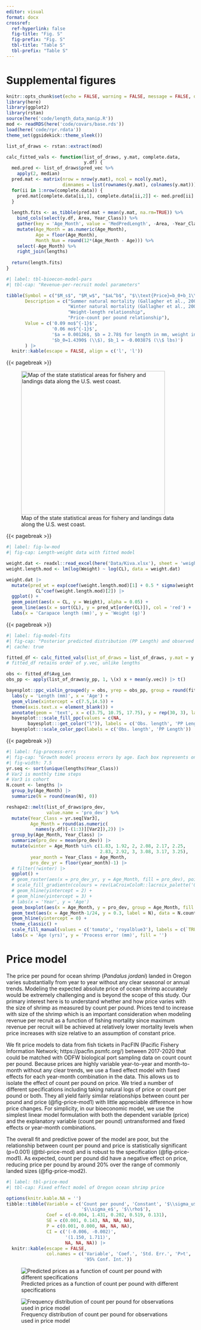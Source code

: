 ```yaml
---
editor: visual
format: docx
crossref:
  ref-hyperlink: false
  fig-title: "Fig. S"
  fig-prefix: "Fig. S"
  tbl-title: "Table S"
  tbl-prefix: "Table S"
---
```


# Supplemental figures

```r
knitr::opts_chunk$set(echo = FALSE, warning = FALSE, message = FALSE, dpi = 500)
library(here)
library(ggplot2)
library(rstan)
source(here('code/length_data_manip.R'))
mod <- readRDS(here('code/covars/base.rds'))
load(here('code/rpr.rdata'))
theme_set(ggsidekick::theme_sleek())

list_of_draws <- rstan::extract(mod)

calc_fitted_vals <- function(list_of_draws, y.mat, complete.data, 
                             y.df) {
  med.pred <- list_of_draws$pred_vec %>%
    apply(2, median)
  pred.mat <- matrix(nrow = nrow(y.mat), ncol = ncol(y.mat), 
                     dimnames = list(rownames(y.mat), colnames(y.mat)))
  for(ii in 1:nrow(complete.data)) {
    pred.mat[complete.data[ii,1], complete.data[ii,2]] <- med.pred[ii] 
  }
  
  length.fits <- as_tibble(pred.mat + mean(y.mat, na.rm=TRUE)) %>%
    bind_cols(select(y.df, Area, Year_Class)) %>%
    gather(key = 'Age_Month', value = 'MedPredLength', -Area, -Year_Class) %>%
    mutate(Age_Month = as.numeric(Age_Month),
           Age = floor(Age_Month),
           Month_Num = round(12*(Age_Month - Age))) %>% 
    select(-Age_Month) %>%
    right_join(lengths)
  
  return(length.fits)
}
```

```r
#| label: tbl-bioecon-model-pars
#| tbl-cap: "Revenue-per-recruit model parameters"

tibble(Symbol = c("$M_s$", "$M_w$", "$aL^b$", "$\\text{Price}=b_0+b_1\\text{CPP}$"),
       Description = c("Summer natural mortality (Gallagher et al., 2004)",
                       "Winter natural mortality (Gallagher et al., 2004)",
                       "Weight-length relationship",
                       "Price-count per pound relationship"),
       Value = c('0.09 mo$^{-1}$',
                 '0.06 mo$^{-1}$',
                 '$a = 0.00126$, $b = 2.78$ for length in mm, weight in g',
                 '$b_0=1.4390$ (\\$), $b_1 = -0.00387$ (\\$ lbs)')
       ) |>
  knitr::kable(escape = FALSE, align = c('l', 'l'))
```

{{< pagebreak >}}

![Map of the state statistical areas for fishery and landings data along the U.S. west coast.](../figures/shrimp_areas.png){#fig-map width="4in"}

{{< pagebreak >}}

```r
#| label: fig-lw-mod
#| fig-cap: Length-weight data with fitted model

weight.dat <- readxl::read_excel(here('Data/Kiva.xlsx'), sheet = 'weights')
weight.length.mod <- lm(log(Weight) ~ log(CL), data = weight.dat)

weight.dat |>
  mutate(pred_wt = exp(coef(weight.length.mod)[1] + 0.5 * sigma(weight.length.mod)^2) * 
           CL^coef(weight.length.mod)[2]) |>
  ggplot() +
  geom_point(aes(x = CL, y = Weight), alpha = 0.05) +
  geom_line(aes(x = sort(CL), y = pred_wt[order(CL)]), col = 'red') +
  labs(x = 'Carapace length (mm)', y = 'Weight (g)')
```

{{< pagebreak >}}

```r
#| label: fig-model-fits
#| fig-cap: "Posterior predicted distribution (PP Length) and observed data for the base model. Each tick on the x-axis is one month; solid vertical lines separate years. Data replicates are across state areas and years."
#| cache: true

fitted_df <- calc_fitted_vals(list_of_draws = list_of_draws, y.mat = y.mat, complete.data = complete.data, y.df = y.df)
# fitted_df retains order of y.vec, unlike lengths

obs <- fitted_df$Avg_Len
obs_pp <- apply(list_of_draws$y_pp, 1, \(x) x + mean(y.vec)) |> t()

bayesplot::ppc_violin_grouped(y = obs, yrep = obs_pp, group = round(fitted_df$Age_Month, 2), y_draw = 'points', y_alpha = 0.25) +
  labs(y = 'Length (mm)', x = 'Age') +
  geom_vline(xintercept = c(7.5,14.5)) +
  theme(axis.text.x = element_blank()) +
  annotate(geom = 'text', x = c(3.75, 10.75, 17.75), y = rep(30, 3), label = paste('Age', 1:3), hjust = 'center') +
  bayesplot:::scale_fill_ppc(values = c(NA, 
        bayesplot:::get_color("l")), labels = c('Obs. length', 'PP Length')) +
  bayesplot:::scale_color_ppc(labels = c('Obs. length', 'PP Length'))
```

{{< pagebreak >}}

```r
#| label: fig-process-errs
#| fig-cap: "Growth model process errors by age. Each box represents one month. Numbers are the average numbers of shrimp measured each month per state area per year. They are offset from the process errors to emphasize that each process error relies on measurements during two consecutive months. Adjacent wintertime distributions look identical because no data are collected during those months (i.e., blank spaces indicate sample sizes of zero). Individual points are process errors outliers falling beyond 1.5 times the interquartile range of process errors for that month"
#| fig-width: 7.5
yr.seq <- sort(unique(lengths$Year_Class))
# Var2 is monthly time steps
# Var3 is cohort
N.count <- lengths |>
  group_by(Age_Month) |>
  summarize(N = round(mean(N), 0))

reshape2::melt(list_of_draws$pro_dev,
               value.name = 'pro_dev') %>%
  mutate(Year_Class = yr.seq[Var3],
         Age_Month = round(as.numeric(
           names(y.df)[-(1:3)][Var2]),2)) |>
  group_by(Age_Month, Year_Class) |>
  summarize(pro_dev = mean(pro_dev)) |>
  mutate(winter = Age_Month %in% c(1.83, 1.92, 2, 2.08, 2.17, 2.25,
                                   2.83, 2.92, 3, 3.08, 3.17, 3.25),
         year_month = Year_Class + Age_Month,
         pro_dev_yr = floor(year_month)-1) |>
  # filter(!winter) |>
  ggplot() +
  # geom_raster(aes(x = pro_dev_yr, y = Age_Month, fill = pro_dev), pointsize = 3) +
  # scale_fill_gradientn(colours = rev(LaCroixColoR::lacroix_palette('Orange', 10))) +
  # geom_hline(yintercept = 2) +
  # geom_hline(yintercept = 3) +
  # labs(x = 'Year', y = 'Age')
  geom_boxplot(aes(x = Age_Month, y = pro_dev, group = Age_Month, fill = winter)) +
  geom_text(aes(x = Age_Month-1/24, y = 0.3, label = N), data = N.count, size = 2) +
  geom_hline(yintercept = 0) +
  theme_classic() +
  scale_fill_manual(values = c('tomato', 'royalblue3'), labels = c(`TRUE` = 'Winter', `FALSE` = 'Summer')) +
  labs(x = 'Age (yrs)', y = 'Process error (mm)', fill = '')

```

# Price model

The price per pound for ocean shrimp (*Pandalus jordani*) landed in Oregon varies substantially from year to year without any clear seasonal or annual trends. Modeling the expected absolute price of ocean shrimp accurately would be extremely challenging and is beyond the scope of this study. Our primary interest here is to understand whether and how price varies with the size of shrimp as measured by count per pound. Prices tend to increase with size of the shrimp which is an important consideration when modeling revenue per recruit as a function of fishing mortality since maximum revenue per recruit will be achieved at relatively lower mortality levels when price increases with size relative to an assumption of constant price.

We fit price models to data from fish tickets in PacFIN (Pacific Fishery Information Network; https://pacfin.psmfc.org/) between 2017-2020 that could be matched with ODFW biological port sampling data on count count per pound. Because prices are highly variable year-to-year and month-to-month without any clear trends, we use a fixed effect model with fixed effects for each year-month combination in the data. This allows us to isolate the effect of count per pound on price. We tried a number of different specifications including taking natural logs of price or count per pound or both. They all yield fairly similar relationships between count per pound and price (@fig-price-mod1) with little appreciable difference in how price changes. For simplicity, in our bioeconomic model, we use the simplest linear model formulation with both the dependent variable (price) and the explanatory variable (count per pound) untransformed and fixed effects or year-month combinations.

The overall fit and predictive power of the model are poor, but the relationship between count per pound and price is statistically significant (p=0.001) (@tbl-price-mod) and is robust to the specification (@fig-price-mod1). As expected, count per pound did have a negative effect on price, reducing price per pound by around 20% over the range of commonly landed sizes (@fig-price-mod2).

```r
#| label: tbl-price-mod
#| tbl-cap: Fixed effect model of Oregon ocean shrimp price

options(knitr.kable.NA = '')
tibble::tibble(Variable = c('Count per pound', 'Constant', '$\\sigma_u$',
                            '$\\sigma_e$', '$\\rho$'),
               Coef = c(-0.004, 1.431, 0.202, 0.519, 0.131),
               SE = c(0.001, 0.143, NA, NA, NA),
               P = c(0.001, 0.000, NA, NA, NA),
               CI = c('(-0.006, -0.002)',
                      '(1.150, 1.711)',
                      NA, NA, NA)) |>
  knitr::kable(escape = FALSE, 
               col.names = c('Variable', 'Coef.', 'Std. Err.', 'P>t',
                             '95% Conf. Int.'))
```

![Predicted prices as a function of count per pound with different specifications](../figures/price_model1.png){#fig-price-mod1}

![Frequency distribution of count per pound for observations used in price model](../figures/price_model2.png){#fig-price-mod2}
